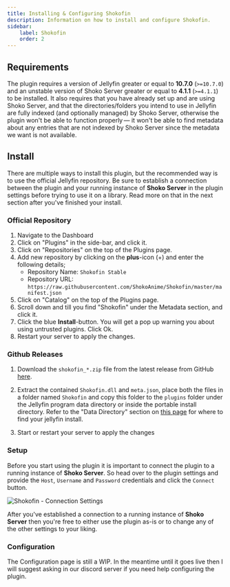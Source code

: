 ```yaml
---
title: Installing & Configuring Shokofin
description: Information on how to install and configure Shokofin.
sidebar:
    label: Shokofin
    order: 2
---
```


## Requirements

The plugin requires a version of Jellyfin greater or equal to **10.7.0** (`>=10.7.0`) and an unstable version of Shoko Server greater or equal to **4.1.1** (`>=4.1.1`) to be installed. It also requires that you have already set up and are using Shoko Server, and that the directories/folders you intend to use in Jellyfin are fully indexed (and optionally managed) by Shoko Server, otherwise the plugin won't be able to function properly — it won't be able to find metadata about any entries that are not indexed by Shoko Server since the metadata we want is not available.

## Install

There are multiple ways to install this plugin, but the recommended way is to use the official Jellyfin repository. Be sure to establish a connection between the plugin and your running instance of **Shoko Server** in the plugin settings before trying to use it on a library. Read more on that in the next section after you've finished your install.

### Official Repository

1. Navigate to the Dashboard
2. Click on "Plugins" in the side-bar, and click it.
3. Click on "Repositories" on the top of the Plugins page.
2. Add new repository by clicking on the **plus**-icon (+) and enter the following details;
   * Repository Name: `Shokofin Stable`
   * Repository URL: `https://raw.githubusercontent.com/ShokoAnime/Shokofin/master/manifest.json`
3. Click on "Catalog" on the top of the Plugins page.
4. Scroll down and till you find "Shokofin" under the Metadata section, and click it.
5. Click the blue **Install**-button. You will get a pop up warning you about using untrusted plugins. Click Ok.
6. Restart your server to apply the changes.

### Github Releases

1. Download the `shokofin_*.zip` file from the latest release from GitHub [here](https://github.com/ShokoAnime/shokofin/releases/latest).

2. Extract the contained `Shokofin.dll` and `meta.json`, place both the files in a folder named `Shokofin` and copy this folder to the `plugins` folder under the Jellyfin program data directory or inside the portable install directory. Refer to the "Data Directory" section on [this page](https://jellyfin.org/docs/general/administration/configuration.html) for where to find your jellyfin install.

3. Start or restart your server to apply the changes

### Setup

Before you start using the plugin it is important to connect the plugin to a running instance of **Shoko Server**. So head over to the plugin settings and provide the `Host`, `Username` and `Password` credentials and click the `Connect` button.

![Shokofin - Connection Settings](./src/assets/shokofin/Shokofin-Connection-Settings.png)

After you've established a connection to a running instance of **Shoko Server** then you're free to either use the plugin as-is or to change any of the other settings to your liking.

### Configuration

The Configuration page is still a WIP. In the meantime until it goes live then I will suggest asking in our discord server if you need help configuring the plugin.